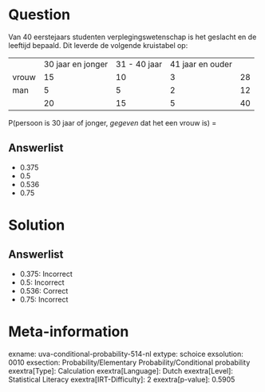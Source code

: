 Question
========

Van 40 eerstejaars studenten verplegingswetenschap is het geslacht en de
leeftijd bepaald. Dit leverde de volgende kruistabel op:

  ------- ------------------- -------------- ------------------ ----
          30 jaar en jonger   31 - 40 jaar   41 jaar en ouder    
  vrouw   15                  10             3                  28
  man     5                   5              2                  12
          20                  15             5                  40
  ------- ------------------- -------------- ------------------ ----

P(persoon is 30 jaar of jonger, *gegeven* dat het een vrouw is) =

Answerlist
----------

* 0.375
* 0.5
* 0.536
* 0.75

Solution
========

Answerlist
----------

* 0.375: Incorrect
* 0.5: Incorrect
* 0.536: Correct
* 0.75: Incorrect

Meta-information
================
exname: uva-conditional-probability-514-nl
extype: schoice
exsolution: 0010
exsection: Probability/Elementary Probability/Conditional probability
exextra[Type]: Calculation
exextra[Language]: Dutch
exextra[Level]: Statistical Literacy
exextra[IRT-Difficulty]: 2
exextra[p-value]: 0.5905
